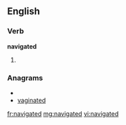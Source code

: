 ==English==

===Verb===
'''navigated'''

# {{past of|[[navigate]]}}

===Anagrams===
* {{alphagram|aadegintv}}
* [[vaginated#English|vaginated]]

[[fr:navigated]]
[[mg:navigated]]
[[vi:navigated]]